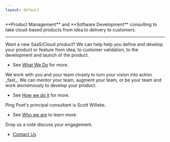 ```yaml
---
layout: default
---
```



<p className="fs-5 col-md-8 mb-5">
  **Product Management** and **Software
  Development** consulting to take cloud-based products from idea to delivery to customers.
</p>

<hr className="col-3 col-md-2 mb-5" />

<div className="row g-5">

<Card heading="What">
  Want a new SaaS/Cloud product? We can help help you define and develop your
  product or feature from idea, to customer validation, to the development and
  launch of the product.
  <ul className="icon-list ps-0">
    <li className="d-flex align-items-start mb-1">
      See <a href="/consulting/what-we-do">What We Do</a> for more.
    </li>
  </ul>
</Card>

<Card heading="How">
  We work with you and your team closely to turn your vision into action _fast_.
  We can mentor your team, augment your team, or be your team and work atonomously to develop your product.
  <ul className="icon-list ps-0">
    <li className="d-flex align-items-start mb-1">
      See <a href="/consulting/how-we-do-it">How we do it</a> for more.
    </li>
  </ul>
</Card>

<Card heading="Who 👋">
  Ping Poet's principal consultant is Scott Willeke.
  <ul className="icon-list ps-0">
    <li className="d-flex align-items-start mb-1">
      See <a href="/consulting/who-we-are">Who we are</a> to learn more.
    </li>
  </ul>
</Card>

<Card heading="Contact Us 🤙">
  Drop us a note discuss your engagement.
  <ul className="icon-list ps-0">
    <li className="d-flex align-items-start mb-1">
      <a href="/contact">Contact Us</a>
    </li>
  </ul>
</Card>

</div>
